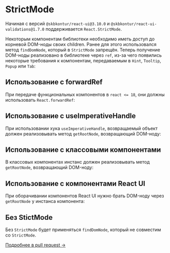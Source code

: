 

<Meta of={StrictModeStories} />

# StrictMode

Начиная с версий `@skbkontur/react-ui@3.10.0` и `@skbkontur/react-ui-validations@1.7.0` поддерживается `React.StrictMode`.

Некоторым компонентам библиотеки необходимо иметь доступ до корневой DOM-ноды своих children. Ранее для этого
использовался метод `findDomNode`, который в `StrictMode` запрещён. Теперь получение DOM-ноды реализовано в библиотеке через
`ref`, из-за чего появились некоторые требования к компонентам, передаваемым в `Hint`, `Tooltip`, `Popup` или `Tab`:

## Использование с forwardRef

При передаче функциональных компонентов в `react <= 18`, они должны использовать `React.forwardRef`:

<Story of={StrictModeStories.WithFunctionChildren} />

## Использование с useImperativeHandle

При использовании хука `useImperativeHandle`, возвращаемый объект должен реализовывать метод `getRootNode`, возвращающий DOM-ноду:

<Story of={StrictModeStories.WithImperativeHandleChildren} />

## Использование с классовыми компонентами

В классовых компонентах инстанс должен реализовывать метод `getRootNode`, возвращающий DOM-ноду:

<Story of={StrictModeStories.WithClassChildren} />

## Использование с компонентами React UI

При оборачивании компонентов React UI нужно брать DOM-ноду через `getRootNode` у инстанса компонента:

<Story of={StrictModeStories.WithReactUIComponent} />

## Без StictMode

Без `StrictMode` будет применяться `findDomNode`, который не совместим со `StrictMode`.

[Подробнее в pull request →](https://github.com/skbkontur/retail-ui/pull/2518)

